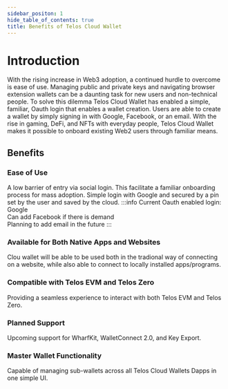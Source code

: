 ---
sidebar_positon: 1
hide_table_of_contents: true
title: Benefits of Telos Cloud Wallet
---

# Introduction

With the rising increase in Web3 adoption, a continued hurdle to overcome is ease of use. Managing public and private keys and navigating browser extension wallets can be a daunting task for new users and non-technical people. To solve this dilemma Telos Cloud Wallet has enabled a simple, familiar, Oauth login that enables a wallet creation. Users are able to create a wallet by simply signing in with Google, Facebook, or an email. With the rise in gaming, DeFi, and NFTs with everyday people, Telos Cloud Wallet makes it possible to onboard existing Web2 users through familiar means. 

## Benefits

### Ease of Use

A low barrier of entry via social login. This facilitate  a familiar onboarding process for mass adoption.
Simple login with Google and secured by a pin set by the user and saved by the cloud.
:::info
Current Oauth enabled login: Google  
Can add Facebook if there is demand  
Planning to add email in the future
:::

### Available for Both Native Apps and Websites

Clou wallet will be able to be used both in the tradional way of connecting on a website, while also able to connect to locally installed apps/programs.

### Compatible with Telos EVM and Telos Zero

Providing a seamless experience to interact with both Telos EVM and Telos Zero. 

### Planned Support

Upcoming support for WharfKit, WalletConnect 2.0, and Key Export.

### Master Wallet Functionality

Capable of managing sub-wallets across all Telos Cloud Wallets Dapps in one simple UI.

